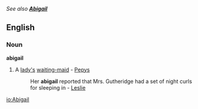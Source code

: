 ''See also '''[[Abigail]]'''''
==English==
===Noun===
'''abigail'''
#A [[lady's]] [[waiting-maid]] - [[Pepys]]
#:Her '''abigail''' reported that Mrs. Gutheridge had a set of night curls for sleeping in - [[Leslie]]

[[io:Abigail]]